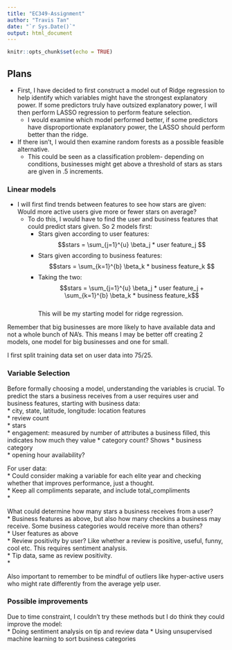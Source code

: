 ```yaml
---
title: "EC349-Assignment"
author: "Travis Tan"
date: "`r Sys.Date()`"
output: html_document
---
```


```r
knitr::opts_chunk$set(echo = TRUE)
```

## Plans

* First, I have decided to first construct a model out of Ridge regression to help identify which variables might have the strongest explanatory power. If some predictors truly have outsized explanatory power, I will then perform LASSO regression to perform feature selection. 
  * I would examine which model performed better, if some predictors have disproportionate explanatory power, the LASSO should perform better than the ridge.
  
* If there isn't, I would then examine random forests as a possible feasible alternative.
  * This could be seen as a classification problem- depending on conditions, businesses might get above a threshold of stars as stars are given in .5 increments.


### Linear models

* I will first find trends between features to see how stars are given: Would more active users give more or fewer stars on average?
  * To do this, I would have to find the user and business features that could predict stars given. So 2 models first:
    * Stars given according to user features: $$stars = \sum_{j=1}^{u} \beta_j * user feature_j  $$
    * Stars given according to business features: $$stars = \sum_{k=1}^{b} \beta_k * business feature_k  $$
    * Taking the two: $$stars = \sum_{j=1}^{u} \beta_j * user feature_j + \sum_{k=1}^{b} \beta_k * business feature_k$$  
    This will be my starting model for ridge regression.

Remember that big businesses are more likely to have available data and not a whole bunch of NA's. This means I may be better off
creating 2 models, one model for big businesses and one for small.  

I first split training data set on user data into 75/25.

### Variable Selection
Before formally choosing a model, understanding the variables is crucial. To predict the stars a business receives from a user requires user and business features, starting with business data:  
* city, state, latitude, longitude: location features  
* review count  
* stars  
* engagement: measured by number of attributes a business filled, this indicates how much they value 
* category count? Shows 
* business category  
* opening hour availability?  
 
For user data:  
* Could consider making a variable for each elite year and checking whether that improves performance, just a thought.  
* Keep all compliments separate, and include total_compliments  
* 
  
What could determine how many stars a business receives from a user?  
* Business features as above, but also how many checkins a business may receive. Some business categories would receive more than others?  
* User features as above  
* Review positivity by user? Like whether a review is positive, useful, funny, cool etc. This requires sentiment analysis.  
* Tip data, same as review positivity.  
*   

Also important to remember to be mindful of outliers like hyper-active users who might rate differently from the average yelp user.

### Possible improvements
Due to time constraint, I couldn't try these methods but I do think they could improve the model:  
* Doing sentiment analysis on tip and review data
* Using unsupervised machine learning to sort business categories







